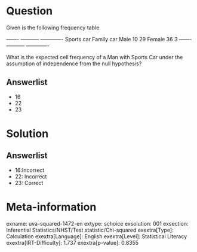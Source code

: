 Question
========

Given is the following frequency table.

  ------- ----------- ------------- Sports car Family car Male 10 29 Female 36 3 ------- ----------- -------------

What is the expected cell frequency of a Man with Sports Car under the assumption of independence from the null hypothesis?

Answerlist
----------

* 16
* 22
* 23

Solution
========

Answerlist
----------

* 16:Incorrect
* 22: Incorrect
* 23: Correct

Meta-information
================
exname: uva-squared-1472-en
extype: schoice
exsolution: 001
exsection: Inferential Statistics/NHST/Test statistic/Chi-squared
exextra[Type]: Calculation
exextra[Language]: English
exextra[Level]: Statistical Literacy
exextra[IRT-Difficulty]: 1.737
exextra[p-value]: 0.8355

